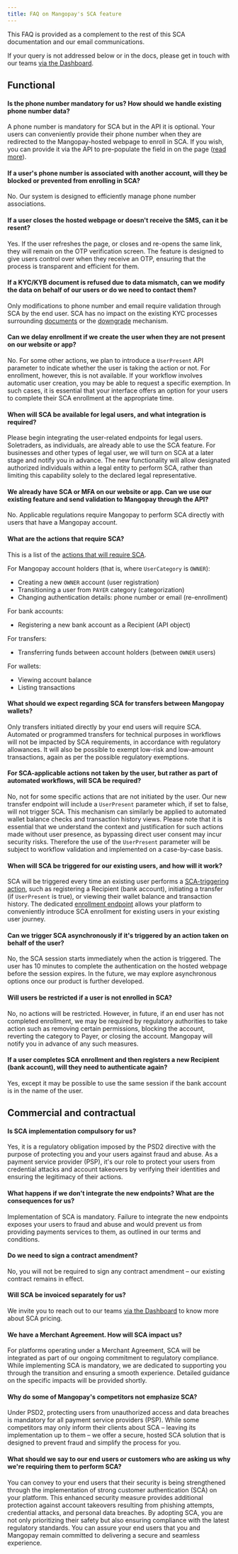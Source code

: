 ```yaml
---
title: FAQ on Mangopay's SCA feature
---
```


This FAQ is provided as a complement to the rest of this SCA documentation and our email communications.

If your query is not addressed below or in the docs, please get in touch with our teams <a href="https://hub.mangopay.com/" target="_blank">via the Dashboard</a>.

## Functional

#### Is the phone number mandatory for us? How should we handle existing phone number data?
A phone number is mandatory for SCA but in the API it is optional. Your users can conveniently provide their phone number when they are redirected to the Mangopay-hosted webpage to enroll in SCA. If you wish, you can provide it via the API to pre-populate the field in on the page ([read more](/guides/users/sca#OTP)).

#### If a user's phone number is associated with another account, will they be blocked or prevented from enrolling in SCA?
No. Our system is designed to efficiently manage phone number associations. 

#### If a user closes the hosted webpage or doesn't receive the SMS, can it be resent? 
Yes. If the user refreshes the page, or closes and re-opens the same link, they will remain on the OTP verification screen. The feature is designed to give users control over when they receive an OTP, ensuring that the process is transparent and efficient for them. 

#### If a KYC/KYB document is refused due to data mismatch, can we modify the data on behalf of our users or do we need to contact them?
Only modifications to phone number and email require validation through SCA by the end user. SCA has no impact on the existing KYC processes surrounding [documents](/guides/users/verification) or the [downgrade](/guides/users/verification/downgrade) mechanism.

#### Can we delay enrollment if we create the user when they are not present on our website or app?
No. For some other actions, we plan to introduce a `UserPresent` API parameter to indicate whether the user is taking the action or not. For enrollment, however, this is not available. If your workflow involves automatic user creation, you may be able to request a specific exemption. In such cases, it is essential that your interface offers an option for your users to complete their SCA enrollment at the appropriate time.

#### When will SCA be available for legal users, and what integration is required?
Please begin integrating the user-related endpoints for legal users. Soletraders, as individuals, are already able to use the SCA feature. For businesses and other types of legal user, we will turn on SCA at a later stage and notify you in advance. The new functionality will allow designated authorized individuals within a legal entity to perform SCA, rather than limiting this capability solely to the declared legal representative.

#### We already have SCA or MFA on our website or app. Can we use our existing feature and send validation to Mangopay through the API?
No. Applicable regulations require Mangopay to perform SCA directly with users that have a Mangopay account.

#### What are the actions that require SCA?
This is a list of the [actions that will require SCA](/guides/users/sca#actions-requiring-sca).

For Mangopay account holders (that is, where `UserCategory` is `OWNER`):
- Creating a new `OWNER` account (user registration)
- Transitioning a user from `PAYER` category (categorization)
- Changing authentication details: phone number or email (re-enrollment)

For bank accounts: 
- Registering a new bank account as a Recipient (API object)

For transfers:
- Transferring funds between account holders (between `OWNER` users)

For wallets:
- Viewing account balance
- Listing transactions


#### What should we expect regarding SCA for transfers between Mangopay wallets?
Only transfers initiated directly by your end users will require SCA. Automated or programmed transfers for technical purposes in workflows will not be impacted by SCA requirements, in accordance with regulatory allowances. It will also be possible to exempt low-risk and low-amount transactions, again as per the possible regulatory exemptions.

#### For SCA-applicable actions not taken by the user, but rather as part of automated workflows, will SCA be required?
No, not for some specific actions that are not initiated by the user. Our new transfer endpoint will include a `UserPresent` parameter which, if set to false, will not trigger SCA. This mechanism can similarly be applied to automated wallet balance checks and transaction history views. Please note that it is essential that we understand the context and justification for such actions made without user presence, as bypassing direct user consent may incur security risks. Therefore the use of the `UserPresent` parameter will be subject to workflow validation and implemented on a case-by-case basis.

#### When will SCA be triggered for our existing users, and how will it work?
SCA will be triggered every time an existing user performs a [SCA-triggering action](/guides/users/sca#actions-requiring-sca), such as registering a Recipient (bank account), initiating a transfer (if `UserPresent` is true), or viewing their wallet balance and transaction history. The dedicated [enrollment endpoint](/api-reference/users/enroll-user) allows your platform to conveniently introduce SCA enrollment for existing users in your existing user journey.

#### Can we trigger SCA asynchronously if it's triggered by an action taken on behalf of the user? 
No, the SCA session starts immediately when the action is triggered. The user has 10 minutes to complete the authentication on the hosted webpage before the session expires. In the future, we may explore asynchronous options once our product is further developed.

#### Will users be restricted if a user is not enrolled in SCA?
No, no actions will be restricted. However, in future, if an end user has not completed enrollment, we may be required by regulatory authorities to take action such as removing certain permissions, blocking the account, reverting the category to Payer, or closing the account. Mangopay will notify you in advance of any such measures. 

#### If a user completes SCA enrollment and then registers a new Recipient (bank account), will they need to authenticate again?
Yes, except it may be possible to use the same session if the bank account is in the name of the user.

## Commercial and contractual

#### Is SCA implementation compulsory for us?
Yes, it is a regulatory obligation imposed by the PSD2 directive with the purpose of protecting you and your users against fraud and abuse. As a payment service provider (PSP), it's our role to protect your users from credential attacks and account takeovers by verifying their identities and ensuring the legitimacy of their actions.

#### What happens if we don't integrate the new endpoints? What are the consequences for us?
Implementation of SCA is mandatory. Failure to integrate the new endpoints exposes your users to fraud and abuse and would prevent us from providing payments services to them, as outlined in our terms and conditions.

#### Do we need to sign a contract amendment?
No, you will not be required to sign any contract amendment – our existing contract remains in effect.

#### Will SCA be invoiced separately for us?
We invite you to reach out to our teams <a href="https://hub.mangopay.com/" target="_blank">via the Dashboard</a> to know more about SCA pricing.

#### We have a Merchant Agreement. How will SCA impact us?
For platforms operating under a Merchant Agreement, SCA will be integrated as part of our ongoing commitment to regulatory compliance. While implementing SCA is mandatory, we are dedicated to supporting you through the transition and ensuring a smooth experience. Detailed guidance on the specific impacts will be provided shortly.

#### Why do some of Mangopay's competitors not emphasize SCA?
Under PSD2, protecting users from unauthorized access and data breaches is mandatory for all payment service providers (PSP). While some competitors may only inform their clients about SCA – leaving its implementation up to them – we offer a secure, hosted SCA solution that is designed to prevent fraud and simplify the process for you.

#### What should we say to our end users or customers who are asking us why we're requiring them to perform SCA? 
You can convey to your end users that their security is being strengthened through the implementation of strong customer authentication (SCA) on your platform. This enhanced security measure provides additional protection against account takeovers resulting from phishing attempts, credential attacks, and personal data breaches. By adopting SCA, you are not only prioritizing their safety but also ensuring compliance with the latest regulatory standards. You can assure your end users that you and Mangopay remain committed to delivering a secure and seamless experience.
